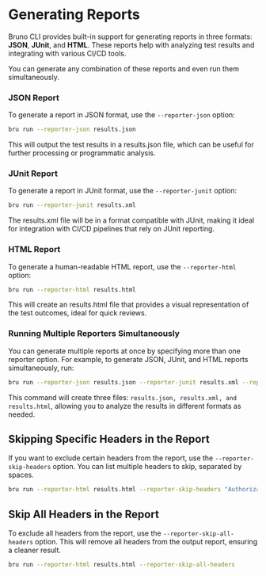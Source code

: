 # Generating Reports

Bruno CLI provides built-in support for generating reports in three formats: **JSON**, **JUnit**, and **HTML**. These reports help with analyzing test results and integrating with various CI/CD tools.

You can generate any combination of these reports and even run them simultaneously.

### JSON Report

To generate a report in JSON format, use the `--reporter-json` option:

```bash copy
bru run --reporter-json results.json
```

This will output the test results in a results.json file, which can be useful for further processing or programmatic analysis.

### JUnit Report

To generate a report in JUnit format, use the `--reporter-junit` option:

```bash copy
bru run --reporter-junit results.xml
```

The results.xml file will be in a format compatible with JUnit, making it ideal for integration with CI/CD pipelines that rely on JUnit reporting.


### HTML Report

To generate a human-readable HTML report, use the `--reporter-html` option:

```bash copy
bru run --reporter-html results.html
```

This will create an results.html file that provides a visual representation of the test outcomes, ideal for quick reviews.

### Running Multiple Reporters Simultaneously

You can generate multiple reports at once by specifying more than one reporter option. For example, to generate JSON, JUnit, and HTML reports simultaneously, run:

```bash copy
bru run --reporter-json results.json --reporter-junit results.xml --reporter-html results.html
```

This command will create three files: `results.json, results.xml, and results.html`, allowing you to analyze the results in different formats as needed.

## Skipping Specific Headers in the Report

If you want to exclude certain headers from the report, use the `--reporter-skip-headers` option. You can list multiple headers to skip, separated by spaces.

```bash
bru run --reporter-html results.html --reporter-skip-headers "Authorization" "X-Auth-Token"
```

## Skip All Headers in the Report

To exclude all headers from the report, use the `--reporter-skip-all-headers` option. This will remove all headers from the output report, ensuring a cleaner result.

```bash copy
bru run --reporter-html results.html --reporter-skip-all-headers
```

